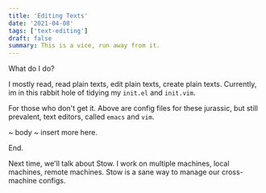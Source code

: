 ```yaml
---
title: 'Editing Texts'
date: '2021-04-08'
tags: ['text-editing']
draft: false
summary: This is a vice, run away from it.
---
```


What do I do?

I mostly read, read plain texts, edit plain texts, create plain texts.
Currently, im in this rabbit hole of tidying my `init.el` and `init.vim`.

For those who don't get it. Above are config files for these jurassic,
but still prevalent, text editors, called `emacs` and `vim`.

~ body ~ insert more here.

End.

Next time, we'll talk about Stow.
I work on multiple machines, local machines, remote machines.
Stow is a sane way to manage our cross-machine configs.

